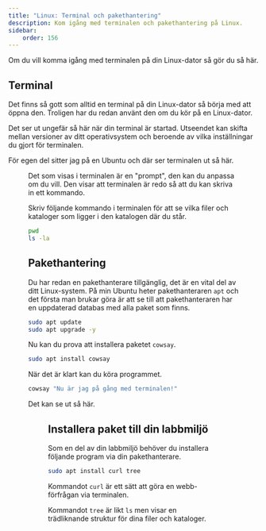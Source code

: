 ```yaml
---
title: "Linux: Terminal och pakethantering"
description: Kom igång med terminalen och pakethantering på Linux.
sidebar:
    order: 156
---
```



Om du vill komma igång med terminalen på din Linux-dator så gör du så här.



## Terminal

Det finns så gott som alltid en terminal på din Linux-dator så börja med att öppna den. Troligen har du redan använt den om du kör på en Linux-dator.

Det ser ut ungefär så här när din terminal är startad. Utseendet kan skifta mellan versioner av ditt operativsystem och beroende av vilka inställningar du gjort för terminalen.

För egen del sitter jag på en Ubuntu och där ser terminalen ut så här.


<Figure 
    src={terminal2}
    caption="En terminal är öppnad."
/>

Det som visas i terminalen är en "prompt", den kan du anpassa om du vill. Den visar att terminalen är redo så att du kan skriva in ett kommando.

Skriv följande kommando i terminalen för att se vilka filer och kataloger som ligger i den katalogen där du står.

```bash title="Kommandon för att visa vilken katalog jag står i och vilka filer som där finns."
pwd
ls -la
```



## Pakethantering

Du har redan en pakethanterare tillgänglig, det är en vital del av ditt Linux-system. På min Ubuntu heter pakethanteraren `apt` och det första man brukar göra är att se till att pakethanteraren har en uppdaterad databas med alla paket som finns.

```bash title="Uppdatera pakethanterare och uppgradera alla installerade paket."
sudo apt update
sudo apt upgrade -y
```

Nu kan du prova att installera paketet `cowsay`.

```bash title="Installera paketet cowsay."
sudo apt install cowsay
```

När det är klart kan du köra programmet.

```bash title="Kör programmet cowsay."
cowsay "Nu är jag på gång med terminalen!"
```

Det kan se ut så här.


<Figure 
    src={terminal3}
    caption="Kommandot cowsay är installerat och kan nu köras som ett program."
/>



## Installera paket till din labbmiljö

Som en del av din labbmiljö behöver du installera följande program via din pakethanterare.

```bash title="Installera program som en del av din labbmiljö."
sudo apt install curl tree
```

Kommandot `curl` är ett sätt att göra en webb-förfrågan via terminalen.

Kommandot `tree` är likt `ls` men visar en trädliknande struktur för dina filer och kataloger.

